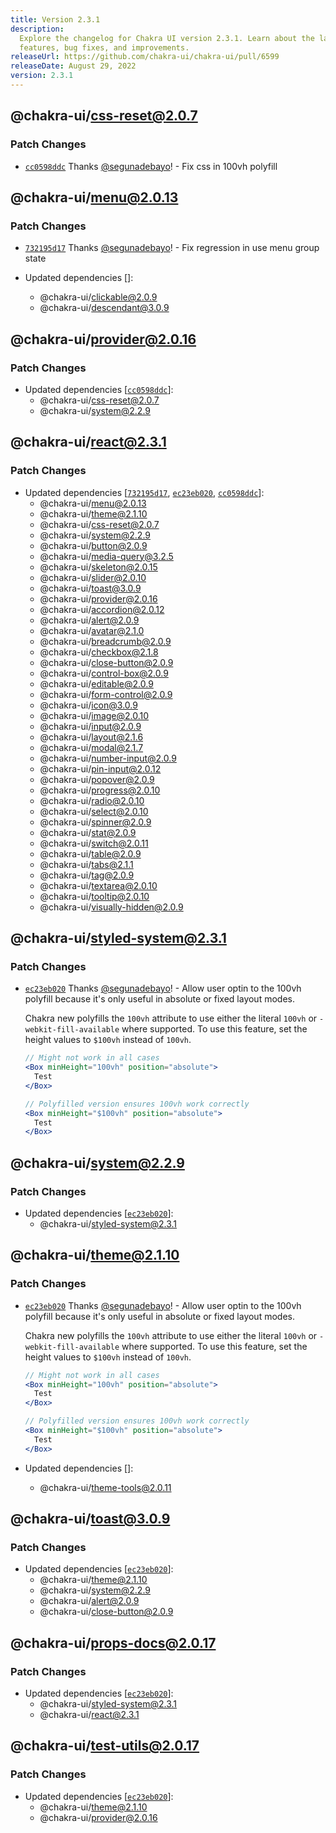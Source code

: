 ```yaml
---
title: Version 2.3.1
description:
  Explore the changelog for Chakra UI version 2.3.1. Learn about the latest
  features, bug fixes, and improvements.
releaseUrl: https://github.com/chakra-ui/chakra-ui/pull/6599
releaseDate: August 29, 2022
version: 2.3.1
---
```


## @chakra-ui/css-reset@2.0.7

### Patch Changes

- [`cc0598ddc`](https://github.com/chakra-ui/chakra-ui/commit/cc0598ddcb2a4e7f84859099556c228c5ff354fe)
  Thanks [@segunadebayo](https://github.com/segunadebayo)! - Fix css in 100vh
  polyfill

## @chakra-ui/menu@2.0.13

### Patch Changes

- [`732195d17`](https://github.com/chakra-ui/chakra-ui/commit/732195d17154e07bc6f4e29ac686b3d2c9140338)
  Thanks [@segunadebayo](https://github.com/segunadebayo)! - Fix regression in
  use menu group state

- Updated dependencies \[]:
  - @chakra-ui/clickable@2.0.9
  - @chakra-ui/descendant@3.0.9

## @chakra-ui/provider@2.0.16

### Patch Changes

- Updated dependencies
  \[[`cc0598ddc`](https://github.com/chakra-ui/chakra-ui/commit/cc0598ddcb2a4e7f84859099556c228c5ff354fe)]:
  - @chakra-ui/css-reset@2.0.7
  - @chakra-ui/system@2.2.9

## @chakra-ui/react@2.3.1

### Patch Changes

- Updated dependencies
  \[[`732195d17`](https://github.com/chakra-ui/chakra-ui/commit/732195d17154e07bc6f4e29ac686b3d2c9140338),
  [`ec23eb020`](https://github.com/chakra-ui/chakra-ui/commit/ec23eb02066628d28f85c2c515fba4d0c0120601),
  [`cc0598ddc`](https://github.com/chakra-ui/chakra-ui/commit/cc0598ddcb2a4e7f84859099556c228c5ff354fe)]:
  - @chakra-ui/menu@2.0.13
  - @chakra-ui/theme@2.1.10
  - @chakra-ui/css-reset@2.0.7
  - @chakra-ui/system@2.2.9
  - @chakra-ui/button@2.0.9
  - @chakra-ui/media-query@3.2.5
  - @chakra-ui/skeleton@2.0.15
  - @chakra-ui/slider@2.0.10
  - @chakra-ui/toast@3.0.9
  - @chakra-ui/provider@2.0.16
  - @chakra-ui/accordion@2.0.12
  - @chakra-ui/alert@2.0.9
  - @chakra-ui/avatar@2.1.0
  - @chakra-ui/breadcrumb@2.0.9
  - @chakra-ui/checkbox@2.1.8
  - @chakra-ui/close-button@2.0.9
  - @chakra-ui/control-box@2.0.9
  - @chakra-ui/editable@2.0.9
  - @chakra-ui/form-control@2.0.9
  - @chakra-ui/icon@3.0.9
  - @chakra-ui/image@2.0.10
  - @chakra-ui/input@2.0.9
  - @chakra-ui/layout@2.1.6
  - @chakra-ui/modal@2.1.7
  - @chakra-ui/number-input@2.0.9
  - @chakra-ui/pin-input@2.0.12
  - @chakra-ui/popover@2.0.9
  - @chakra-ui/progress@2.0.10
  - @chakra-ui/radio@2.0.10
  - @chakra-ui/select@2.0.10
  - @chakra-ui/spinner@2.0.9
  - @chakra-ui/stat@2.0.9
  - @chakra-ui/switch@2.0.11
  - @chakra-ui/table@2.0.9
  - @chakra-ui/tabs@2.1.1
  - @chakra-ui/tag@2.0.9
  - @chakra-ui/textarea@2.0.10
  - @chakra-ui/tooltip@2.0.10
  - @chakra-ui/visually-hidden@2.0.9

## @chakra-ui/styled-system@2.3.1

### Patch Changes

- [`ec23eb020`](https://github.com/chakra-ui/chakra-ui/commit/ec23eb02066628d28f85c2c515fba4d0c0120601)
  Thanks [@segunadebayo](https://github.com/segunadebayo)! - Allow user optin to
  the 100vh polyfill because it's only useful in absolute or fixed layout modes.

  Chakra new polyfills the `100vh` attribute to use either the literal `100vh`
  or `-webkit-fill-available` where supported. To use this feature, set the
  height values to `$100vh` instead of `100vh`.

  ```jsx live=false
  // Might not work in all cases
  <Box minHeight="100vh" position="absolute">
    Test
  </Box>

  // Polyfilled version ensures 100vh work correctly
  <Box minHeight="$100vh" position="absolute">
    Test
  </Box>
  ```

## @chakra-ui/system@2.2.9

### Patch Changes

- Updated dependencies
  \[[`ec23eb020`](https://github.com/chakra-ui/chakra-ui/commit/ec23eb02066628d28f85c2c515fba4d0c0120601)]:
  - @chakra-ui/styled-system@2.3.1

## @chakra-ui/theme@2.1.10

### Patch Changes

- [`ec23eb020`](https://github.com/chakra-ui/chakra-ui/commit/ec23eb02066628d28f85c2c515fba4d0c0120601)
  Thanks [@segunadebayo](https://github.com/segunadebayo)! - Allow user optin to
  the 100vh polyfill because it's only useful in absolute or fixed layout modes.

  Chakra new polyfills the `100vh` attribute to use either the literal `100vh`
  or `-webkit-fill-available` where supported. To use this feature, set the
  height values to `$100vh` instead of `100vh`.

  ```jsx live=false
  // Might not work in all cases
  <Box minHeight="100vh" position="absolute">
    Test
  </Box>

  // Polyfilled version ensures 100vh work correctly
  <Box minHeight="$100vh" position="absolute">
    Test
  </Box>
  ```

- Updated dependencies \[]:
  - @chakra-ui/theme-tools@2.0.11

## @chakra-ui/toast@3.0.9

### Patch Changes

- Updated dependencies
  \[[`ec23eb020`](https://github.com/chakra-ui/chakra-ui/commit/ec23eb02066628d28f85c2c515fba4d0c0120601)]:
  - @chakra-ui/theme@2.1.10
  - @chakra-ui/system@2.2.9
  - @chakra-ui/alert@2.0.9
  - @chakra-ui/close-button@2.0.9

## @chakra-ui/props-docs@2.0.17

### Patch Changes

- Updated dependencies
  \[[`ec23eb020`](https://github.com/chakra-ui/chakra-ui/commit/ec23eb02066628d28f85c2c515fba4d0c0120601)]:
  - @chakra-ui/styled-system@2.3.1
  - @chakra-ui/react@2.3.1

## @chakra-ui/test-utils@2.0.17

### Patch Changes

- Updated dependencies
  \[[`ec23eb020`](https://github.com/chakra-ui/chakra-ui/commit/ec23eb02066628d28f85c2c515fba4d0c0120601)]:
  - @chakra-ui/theme@2.1.10
  - @chakra-ui/provider@2.0.16
